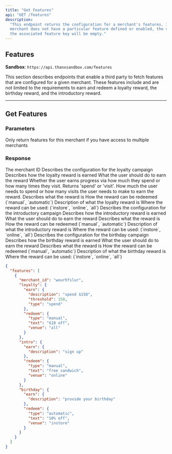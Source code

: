 ```yaml
---
title: "Get Features"
api: "GET /features"
description:
  "This endpoint returns the configuration for a merchant's features. If a
  merchant does not have a particular feature defined or enabled, the value for
  the associated feature key will be empty."
---
```


## Features

**Sandbox**: `https://api.thanxsandbox.com/features`

This section describes endpoints that enable a third party to fetch features
that are configured for a given merchant. These features include and are not
limited to the requirements to earn and redeem a loyalty reward, the birthday
reward, and the introductory reward.

---

## Get Features

### Parameters

<ParamField body="merchant_id" type="string">
  Only return features for this merchant if you have access to multiple
  merchants
</ParamField>

### Response

<ResponseField name="merchant_id" type="string">
  The merchant ID
</ResponseField>

<ResponseField name="loyalty" type="hash">
  Describes the configuration for the loyalty campaign
</ResponseField>

<ResponseField name="loyalty.earn" type="hash">
  Describes how the loyalty reward is earned
</ResponseField>

<ResponseField name="loyalty.earn.description" type="string">
  What the user should do to earn the reward
</ResponseField>

<ResponseField name="loyalty.earn.type" type="enum">
  Whether the user earns progress via how much they spend or how many times they
  visit. Returns 'spend' or 'visit'.
</ResponseField>

<ResponseField name="loyalty.earn.threshold	" type="integer">
  How much the user needs to spend or how many visits the user needs to make to
  earn the reward.
</ResponseField>

<ResponseField name="loyalty.redeem" type="hash">
  Describes what the reward is
</ResponseField>

<ResponseField name="loyalty.redeem.type" type="enum">
  How the reward can be redeemed (`manual`, `automatic`)
</ResponseField>

<ResponseField name="loyalty.redeem.text" type="string">
  Description of what the loyalty reward is
</ResponseField>

<ResponseField name="loyalty.redeem.venue" type="enum">
  Where the reward can be used: (`instore`, `online`, `all`)
</ResponseField>

<ResponseField name="intro" type="hash">
  Describes the configuration for the introductory campaign
</ResponseField>

<ResponseField name="intro.earn" type="hash">
  Describes how the introductory reward is earned
</ResponseField>

<ResponseField name="intro.earn.description" type="string">
  What the user should do to earn the reward
</ResponseField>

<ResponseField name="intro.redeem" type="hash">
  Describes what the reward is
</ResponseField>

<ResponseField name="intro.redeem.type" type="enum">
  How the reward can be redeemed (`manual`, `automatic`)
</ResponseField>

<ResponseField name="intro.redeem.text" type="string">
  Description of what the introductory reward is
</ResponseField>

<ResponseField name="intro.redeem.venue" type="enum">
  Where the reward can be used: (`instore`, `online`, `all`)
</ResponseField>

<ResponseField name="birthday" type="hash">
  Describes the configuration for the birthday campaign
</ResponseField>

<ResponseField name="birthday.earn" type="hash">
  Describes how the birthday reward is earned
</ResponseField>

<ResponseField name="birthday.earn.description" type="string">
  What the user should do to earn the reward
</ResponseField>

<ResponseField name="birthday.redeem" type="hash">
  Describes what the reward is
</ResponseField>

<ResponseField name="birthday.redeem.type" type="enum">
  How the reward can be redeemed (`manual`, `automatic`)
</ResponseField>

<ResponseField name="birthday.redeem.text" type="string">
  Description of what the birthday reward is
</ResponseField>

<ResponseField name="birthday.redeem.venue" type="enum">
  Where the reward can be used: (`instore`, `online`, `all`)
</ResponseField>

<ResponseExample>

```json Response Example
{
  "features": [
    {
      "merchant_id": "wourhfslur",
      "loyalty": {
        "earn": {
          "description": "spend $150",
          "threshold": 150,
          "type": "spend"
        },
        "redeem": {
          "type": "manual",
          "text": "$10 off",
          "venue": "all"
        }
      },
      "intro": {
        "earn": {
          "description": "sign up"
        },
        "redeem": {
          "type": "manual",
          "text": "free sandwich",
          "venue": "online"
        }
      },
      "birthday": {
        "earn": {
          "description": "provide your birthday"
        },
        "redeem": {
          "type": "automatic",
          "text": "10% off",
          "venue": "instore"
        }
      }
    }
  ]
}
```

</ResponseExample>
